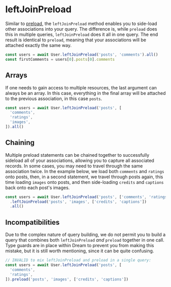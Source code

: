 # leftJoinPreload

Similar to [preload](/docs/models/querying/preload), the `leftJoinPreload` method enables you to side-load other associations into your query. The difference is, while `preload` does this in multiple queries, `leftJoinPreload` does it all in one query. The end result is identical to `preload`, meaning that your associations will be attached exactly the same way.

```ts
const users = await User.leftJoinPreload('posts', 'comments').all()
const firstComments = users[0].posts[0].comments
```

## Arrays

If one needs to gain access to multiple resources, the last argument can always be an array. In this case, everything in the final array will be attached to the previous association, in this case `posts`.

```ts
const users = await User.leftJoinPreload('posts', [
  'comments',
  'ratings',
  'images',
]).all()
```

## Chaining

Multiple preload statements can be chained together to successfully sideload all of your associations, allowing you to capture all associated records. In some cases, you may need to travel through the same association twice. In the example below, we load both `comments` and `ratings` onto posts, then, in a second statement, we travel through posts again, this time loading `images` onto posts, and then side-loading `credits` and `captions` back onto each post's images.

```ts
const users = await User.leftJoinPreload('posts', ['comments', 'ratings'])
  .leftJoinPreload('posts', 'images', ['credits', 'captions'])
  .all()
```

## Incompatibilities

Due to the complex nature of query building, we do not permit you to build a query that combines both `leftJoinPreload` _and_ `preload` together in one call. Type guards are in place within Dream to prevent you from making this mistake, but it is still worth mentioning, since it can be quite confusing.

```ts
// INVALID to mix leftJoinPreload and preload in a single query:
const users = await User.leftJoinPreload('posts', [
  'comments',
  'ratings',
]).preload('posts', 'images', ['credits', 'captions'])
```
